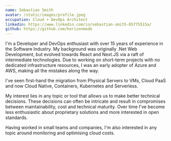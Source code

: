 ```yaml
---
name: Sebastian Smith
avatar: /static/images/profile.jpeg
occupation: Cloud + DevOps Architect
linkedin: https://www.linkedin.com/in/sebastian-smith-85775515a/
github: https://github.com/horizonmode
---
```


I'm a Developer and DevOps enthusiast with over 15 years of experience in the Software Industry.
My background was originally .Net Web Development, but evolved towards React and Next.JS via a raft of intermediate 
technologies. Due to working on short-term projects with no dedicated infrastructure 
resources, I was an early adopter of Azure and AWS, making all the mistakes along the way.

I've seen first-hand the migration from Physical Servers to VMs, Cloud PaaS and now Cloud Native, Containers, Kubernetes and Serverless.

My interest lies in any topic or tool that allows us to make better technical decisions. 
These decisions can often be intricate and result in compromises between 
maintainability, cost and technical maturity. Over time I've become less enthusiastic about 
proprietary solutions and more interested in open standards.

Having worked in small teams and companies, I'm also interested in any
topic around monitoring and optimising cloud costs.

